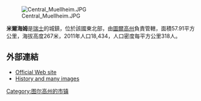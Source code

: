 {{expand|time=2013-07-18T01:25:09+00:00}}
[[Image:Central_Muellheim.JPG|right]]

'''米爾海姆'''是[[瑞士|瑞士]]的城鎮，位於該國東北部，由[[圖爾高州|圖爾高州]]負責管轄，面積57.91平方公里，海拔高度267米，2011年人口18,434，人口密度每平方公里318人。

==外部連結==
*[https://web.archive.org/web/20051104044219/http://www.muellheim.de/ Official Web site] {{de icon}}
*[http://www.badische-seiten.de/muellheim/ History and many images] {{Wayback|url=http://www.badische-seiten.de/muellheim/ |date=20170606053141 }} {{de icon}}

{{Switzerland-geo-stub}}
[[Category:图尔高州的市镇|Category:图尔高州的市镇]]